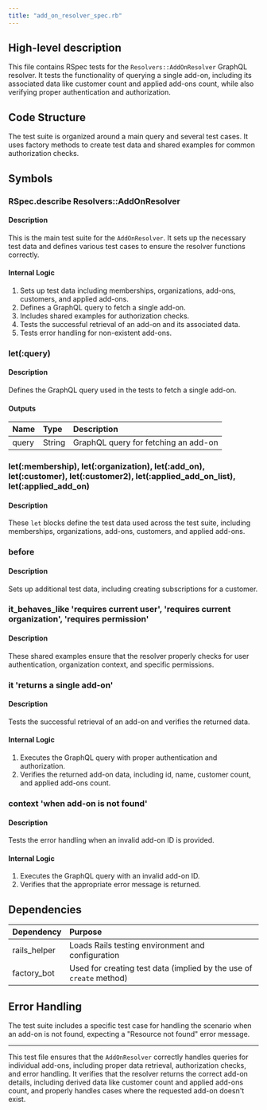 ```yaml
---
title: "add_on_resolver_spec.rb"
---
```


## High-level description
This file contains RSpec tests for the `Resolvers::AddOnResolver` GraphQL resolver. It tests the functionality of querying a single add-on, including its associated data like customer count and applied add-ons count, while also verifying proper authentication and authorization.

## Code Structure
The test suite is organized around a main query and several test cases. It uses factory methods to create test data and shared examples for common authorization checks.

## Symbols

### RSpec.describe Resolvers::AddOnResolver
#### Description
This is the main test suite for the `AddOnResolver`. It sets up the necessary test data and defines various test cases to ensure the resolver functions correctly.

#### Internal Logic
1. Sets up test data including memberships, organizations, add-ons, customers, and applied add-ons.
2. Defines a GraphQL query to fetch a single add-on.
3. Includes shared examples for authorization checks.
4. Tests the successful retrieval of an add-on and its associated data.
5. Tests error handling for non-existent add-ons.

### let(:query)
#### Description
Defines the GraphQL query used in the tests to fetch a single add-on.

#### Outputs
| Name | Type | Description |
|:-----|:-----|:------------|
| query | String | GraphQL query for fetching an add-on |

### let(:membership), let(:organization), let(:add_on), let(:customer), let(:customer2), let(:applied_add_on_list), let(:applied_add_on)
#### Description
These `let` blocks define the test data used across the test suite, including memberships, organizations, add-ons, customers, and applied add-ons.

### before
#### Description
Sets up additional test data, including creating subscriptions for a customer.

### it_behaves_like 'requires current user', 'requires current organization', 'requires permission'
#### Description
These shared examples ensure that the resolver properly checks for user authentication, organization context, and specific permissions.

### it 'returns a single add-on'
#### Description
Tests the successful retrieval of an add-on and verifies the returned data.

#### Internal Logic
1. Executes the GraphQL query with proper authentication and authorization.
2. Verifies the returned add-on data, including id, name, customer count, and applied add-ons count.

### context 'when add-on is not found'
#### Description
Tests the error handling when an invalid add-on ID is provided.

#### Internal Logic
1. Executes the GraphQL query with an invalid add-on ID.
2. Verifies that the appropriate error message is returned.

## Dependencies
| Dependency | Purpose |
|:-----------|:--------|
| rails_helper | Loads Rails testing environment and configuration |
| factory_bot | Used for creating test data (implied by the use of `create` method) |

## Error Handling
The test suite includes a specific test case for handling the scenario when an add-on is not found, expecting a "Resource not found" error message.

___

This test file ensures that the `AddOnResolver` correctly handles queries for individual add-ons, including proper data retrieval, authorization checks, and error handling. It verifies that the resolver returns the correct add-on details, including derived data like customer count and applied add-ons count, and properly handles cases where the requested add-on doesn't exist.